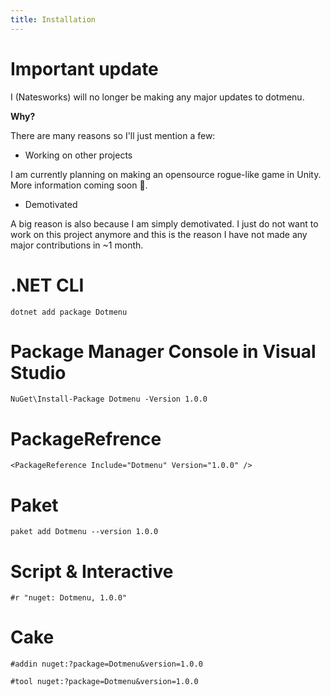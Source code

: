 ```yaml
---
title: Installation
---
```


# Important update

I (Natesworks) will no longer be making any major updates to dotmenu.

**Why?**

There are many reasons so I'll just mention a few:

- Working on other projects


I am currently planning on making an opensource rogue-like game in Unity. More information coming soon 👀.

- Demotivated


A big reason is also because I am simply demotivated. I just do not want to work on this project anymore and this is the reason I have not made any major contributions in ~1 month.

# .NET CLI
```
dotnet add package Dotmenu
```
# Package Manager Console in Visual Studio
```
NuGet\Install-Package Dotmenu -Version 1.0.0
```
# PackageRefrence
```
<PackageReference Include="Dotmenu" Version="1.0.0" />
```
# Paket
```
paket add Dotmenu --version 1.0.0
```
# Script & Interactive
```
#r "nuget: Dotmenu, 1.0.0"
```
# Cake
```
#addin nuget:?package=Dotmenu&version=1.0.0
```
```
#tool nuget:?package=Dotmenu&version=1.0.0
```
